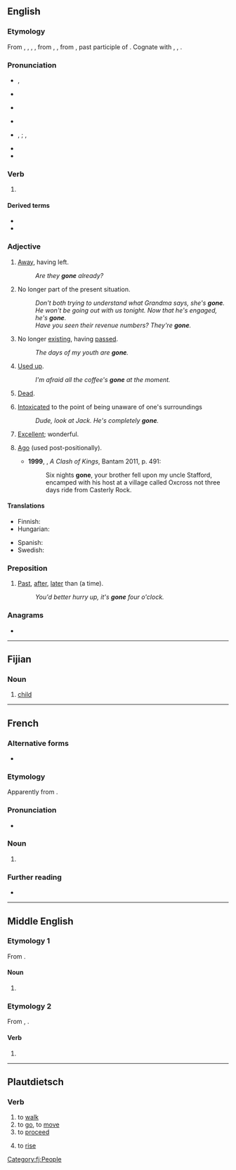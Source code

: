 {{also|góneʼ}}
==English==

===Etymology===
From {{inh|en|enm|gon}}, {{m|enm|igon}}, {{m|enm|gan}}, {{m|enm|ȝegan}}, from {{inh|en|ang|gān}}, {{m|ang|ġegān}}, from {{inh|en|gem-pro|*gānaz||gone}}, past participle of {{m|gem-pro|*gāną||to go}}. Cognate with {{cog|sco|gane||gone}}, {{cog|fy|gien||gone}}, {{cog|nl|gegaan||gone}}.

===Pronunciation===
* {{a|RP}} {{enPR|gŏn}}, {{IPA|/ɡɒn/|lang=en}}
* {{rhymes|ɒn|lang=en}}
* {{a|AusE}} {{IPA|/ɡɒːn/|lang=en}}
* {{rhymes|ɔːn|lang=en}}
* {{a|GenAm}} {{IPA|/ɡɔn/|lang=en}}, {{enPR|gôn}}; {{a|cot-caught|traditional New York City}} {{IPA|/ɡɑn/|lang=en}}, {{enPR|gŏn}}
* {{rhymes|ɔːn|lang=en}}
* {{audio|en-us-gone.ogg|Audio (US)|lang=en}}

===Verb===
{{head|en|past participle|cat2=irregular past participles}}

# {{inflection of|go||past|part|lang=en}}

====Derived terms====
* {{l|en|goner}}
* {{l|en|yesterday is gone}}

===Adjective===
{{en-adj|-}}

# [[away|Away]], having left.
#: ''Are they '''gone''' already?''
# {{lb|en|figuratively}} No longer part of the present situation.
#: ''Don't both trying to understand what Grandma says, she's '''gone'''.''
#: ''He won't be going out with us tonight. Now that he's engaged, he's '''gone'''.''
#: ''Have you seen their revenue numbers? They're '''gone'''.''
# No longer [[existing]], having [[passed]].
#: ''The days of my youth are '''gone'''.''
# [[used up|Used up]].
#: ''I'm afraid all the coffee's '''gone''' at the moment.''
# [[dead|Dead]].
# {{lb|en|colloquial}} [[intoxicated|Intoxicated]] to the point of being unaware of one's surroundings
#: ''Dude, look at Jack. He's completely '''gone'''.''
# {{lb|en|colloquial}} [[excellent|Excellent]]; wonderful.
# {{lb|en|archaic}} [[ago|Ago]] (used post-positionally).
#* '''1999''', {{w|George RR Martin}}, ''A Clash of Kings'', Bantam 2011, p. 491:
#*: Six nights '''gone''', your brother fell upon my uncle Stafford, encamped with his host at a village called Oxcross not three days ride from Casterly Rock.

====Translations====
{{trans-top|away, having left}}
* Finnish: {{t+|fi|poissa}}
* Hungarian: {{t+|hu|eltűnt}}
{{trans-mid}}
* Spanish: {{t+|es|ido}}
* Swedish: {{t+|sv|borta}}
{{trans-bottom}}

===Preposition===
{{en-prep}}

# {{lb|en|British|informal}} [[past|Past]], [[after]], [[later]] than (a time).
#: ''You'd better hurry up, it's '''gone''' four o'clock.''

===Anagrams===
* {{anagrams|en|a=egno|ENGO|Geno|Goen|NGEO|Onge|geno|geno-|geon|oneg}}

----

==Fijian==

===Noun===
{{head|fj|noun}}

# [[child]]

[[Category:fj:People]]

----

==French==

===Alternative forms===
* {{l|fr|gône}}

===Etymology===
Apparently from {{der|fr|frp|gonet}}.

===Pronunciation===
* {{fr-IPA|gône}}

===Noun===
{{fr-noun|m}}

# {{lb|fr|Lyon|_|dialect}} {{l|en|kid}} {{gloss|child}}
#: {{syn|fr|enfant|gosse}}

===Further reading===
* {{R:TLFi}}

----

==Middle English==

===Etymology 1===
From {{inh|enm|ang|guma}}.

====Noun====
{{head|enm|noun}}

# {{alt form|lang=enm|gome|t=man}}

===Etymology 2===
From {{inh|enm|ang|gān}}, {{m|ang|ġegān}}.

====Verb====
{{head|enm|verb form}}

# {{alt form|lang=enm|gone|t=gone}}

----

==Plautdietsch==

===Verb===
{{head|pdt|verb}}

# to [[walk]]
# to [[go]], to [[move]]
# to [[proceed]]
# {{lb|pdt|baking|of dough}} to [[rise]]